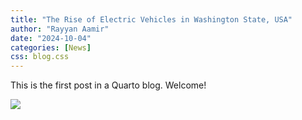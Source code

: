 ```yaml
---
title: "The Rise of Electric Vehicles in Washington State, USA"
author: "Rayyan Aamir"
date: "2024-10-04"
categories: [News]
css: blog.css
---
```


This is the first post in a Quarto blog. Welcome!

![](../../images/ev.jpg)


